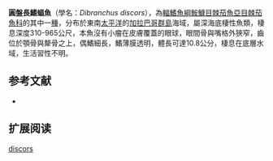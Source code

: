 {{Speciesbox
| name = 圓盤長鰭蝠魚
| image = 
| image_width = 240px
| image_caption = 
| status = NE
| status_system = IUCN3.1
| genus = Dibranchus
| species = discors
| authority = [[Bradbury_&_,_McCosker_&_Long|Bradbury & , McCosker & Long]], 1999
| synonyms = 
}}

'''圓盤長鰭蝠魚'''（學名：''Dibranchus discors''），為[[輻鰭魚綱|輻鰭魚綱]][[鮟鱇目|鮟鱇目]][[棘茄魚亞目|棘茄魚亞目]][[棘茄魚科|棘茄魚科]]的其中一[[種|種]]，分布於東南[[太平洋|太平洋]]的[[加拉巴哥群島|加拉巴哥群島]]海域，屬深海底棲性魚類，棲息深度310-965公尺，本魚沒有小瘤在皮膚覆蓋的眼球，眼間骨與嘴格外狹窄，齒位於顎骨與犛骨之上，偶鰭細長，鰭薄膜透明，體長可達10.8公分，棲息在底層水域，生活習性不明。

==参考文献==
*{{FishBase_species|genus=Dibranchus|species=discors|year=2014|month=2}}

== 扩展阅读 ==
{{refbegin}}
{{wikispecies-inline|Dibranchus discors|圓盤長鰭蝠魚}}
{{refend}}
{{Taxonbar|from=Q3377409}}

[[Category:長鰭蝠魚屬|discors]]


{{魚類小作品}}